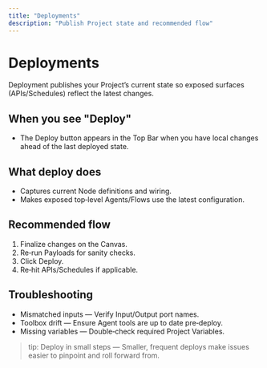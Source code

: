 ```yaml
---
title: "Deployments"
description: "Publish Project state and recommended flow"
---
```


# Deployments

Deployment publishes your Project’s current state so exposed surfaces (APIs/Schedules) reflect the latest changes.

## When you see "Deploy"
- The Deploy button appears in the Top Bar when you have local changes ahead of the last deployed state.

## What deploy does
- Captures current Node definitions and wiring.
- Makes exposed top‑level Agents/Flows use the latest configuration.

## Recommended flow
1. Finalize changes on the Canvas.
2. Re‑run Payloads for sanity checks.
3. Click Deploy.
4. Re‑hit APIs/Schedules if applicable.

## Troubleshooting
- Mismatched inputs — Verify Input/Output port names.
- Toolbox drift — Ensure Agent tools are up to date pre‑deploy.
- Missing variables — Double‑check required Project Variables.

> tip: Deploy in small steps — Smaller, frequent deploys make issues easier to pinpoint and roll forward from.
